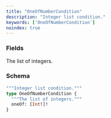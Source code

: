 ```yaml
---
title: "OneOfNumberCondition"
description: "Integer list condition."
keywords: ['OneOfNumberCondition']
noindex: true
---
```


### Fields

<ResponseField name="oneOf" type="[Int!]!" required>
  The list of integers.
</ResponseField>

### Schema


```graphql 
"""Integer list condition."""
type OneOfNumberCondition {
  """The list of integers."""
  oneOf: [Int!]!
}
```
